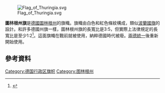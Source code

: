 [[File:Flag_of_Thuringia.svg|thumb]]

'''圖林根州旗'''是[[德國|德國]][[圖林根州|圖林根州]]的旗幟。旗幟由白色和紅色條紋構成，類似[[波蘭國旗|波蘭國旗]]的設計。和許多德國州旗一樣，圖林根州旗的長寬比是3:5，但實際上法律規定的長寬比是至少1:2<ref>{{Citation |author= State Chancellery |title=Verfassung des Freistaats Thüringen vom 25. Oktober 1993 ''Constitution of the Free State of Thuringia of 25 October 1993''|year=1993 |accessdate=2008-11-24 |language=de}}</ref>。這面旗幟在戰前就被使用，納粹德國時代被廢。[[兩德統一|兩德統一]]後重新開始使用。

==參考資料==
{{reflist}}

{{德國旗幟}}

[[Category:德国行政区旗帜|Category:德国行政区旗帜]]
[[Category:图林根州|Category:图林根州]]